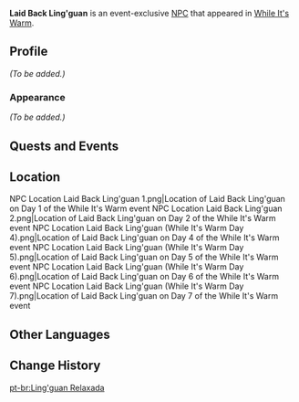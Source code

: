 {{Meta
<!-- REMOVE THIS TEMPLATE AFTER ADDING MISSING INFO -->
|missing_NPC_profile  = yes
}}
{{Character Infobox
|image            = NPC Laid Back Ling'guan.png
|realname         = Ling'guan
|region           = Liyue
|location         = Liyue
|type             = Event NPC
}}
'''Laid Back Ling'guan''' is an event-exclusive [[NPC]] that appeared in [[While It's Warm]].

==Profile==
<!-- detailed story/lore information goes here -->
''(To be added.)''

===Appearance===
''(To be added.)''

==Quests and Events==
{{Quests and Events}}

==Location==
<gallery>
NPC Location Laid Back Ling'guan 1.png|Location of Laid Back Ling'guan on Day 1 of the While It's Warm event
NPC Location Laid Back Ling'guan 2.png|Location of Laid Back Ling'guan on Day 2 of the While It's Warm event
NPC Location Laid Back Ling'guan (While It's Warm Day 4).png|Location of Laid Back Ling'guan on Day 4 of the While It's Warm event
NPC Location Laid Back Ling'guan (While It's Warm Day 5).png|Location of Laid Back Ling'guan on Day 5 of the While It's Warm event
NPC Location Laid Back Ling'guan (While It's Warm Day 6).png|Location of Laid Back Ling'guan on Day 6 of the While It's Warm event
NPC Location Laid Back Ling'guan (While It's Warm Day 7).png|Location of Laid Back Ling'guan on Day 7 of the While It's Warm event
</gallery>

==Other Languages==
{{Other Languages|default_hidden = 1
|en      = Laid Back Ling'guan
|zhs     = 随缘的铃官
|zhs_rm  = Suíyuán de Líng'guān
|zht     = 隨緣的鈴官
|zht_rm  = Suíyuán de Líng'guān
|ja      = 縁任せの鈴官
|ja_rm   = En Makase no Reikan{{Assumed}}
|ko      = 운명의 영주
|ko_rm   = Unmyeong-ui Yeongju
|es      = La Despreocupada Linguan
|fr      = Ling'guan
|ru      = Расслабленная Лин Гуань
|th      = Ling'guan ผู้ปล่อยวาง
|vi      = Ling'guan Tuỳ Duyên
|de      = Lässige Lingguan
|id      = Laid Back Ling'guan
|pt      = Ling'guan Relaxada
}}

==Change History==
{{Change History|1.1}}

[[pt-br:Ling'guan Relaxada]]
